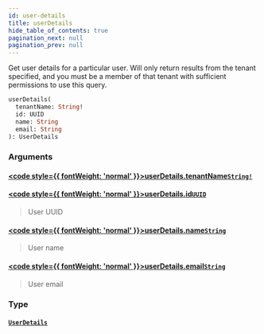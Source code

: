 ```yaml
---
id: user-details
title: userDetails
hide_table_of_contents: true
pagination_next: null
pagination_prev: null
---
```








Get user details for a particular user. Will only return results from the tenant specified, and you must be a member
of that tenant with sufficient permissions to use this query.

```graphql
userDetails(
  tenantName: String!
  id: UUID
  name: String
  email: String
): UserDetails
```


### Arguments

#### [<code style={{ fontWeight: 'normal' }}>userDetails.<b>tenantName</b></code>](#)<Bullet />[`String!`](/scalars/string) <Badge class="secondary" text="non-null"/> <Badge class="secondary" text="scalar"/>
> 
> 

#### [<code style={{ fontWeight: 'normal' }}>userDetails.<b>id</b></code>](#)<Bullet />[`UUID`](/scalars/uuid) <Badge class="secondary" text="scalar"/>
> User UUID
> 

#### [<code style={{ fontWeight: 'normal' }}>userDetails.<b>name</b></code>](#)<Bullet />[`String`](/scalars/string) <Badge class="secondary" text="scalar"/>
> User name
> 

#### [<code style={{ fontWeight: 'normal' }}>userDetails.<b>email</b></code>](#)<Bullet />[`String`](/scalars/string) <Badge class="secondary" text="scalar"/>
> User email
> 

### Type

#### [`UserDetails`](/objects/user-details) <Badge class="secondary" text="object"/>
> 
> 






